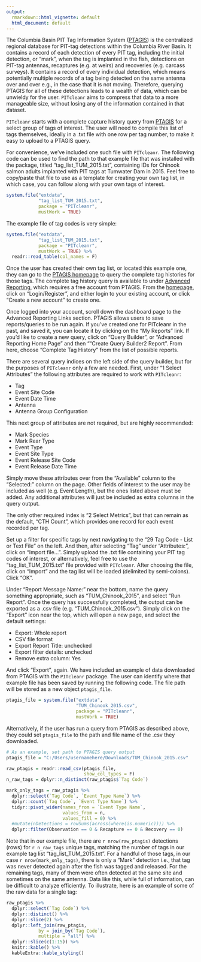 ```yaml
---
output:
  rmarkdown::html_vignette: default
  html_document: default
---
```


The Columbia Basin PIT Tag Information System ([PTAGIS](https://ptagis.org/)) is the centralized regional database for PIT-tag detections within the Columbia River Basin. It contains a record of each detection of every PIT tag, including the initial detection, or "mark", when the tag is implanted in the fish, detections on PIT-tag antennas, recaptures (e.g. at weirs) and recoveries (e.g. carcass surveys). It contains a record of every individual detection, which means potentially multiple records of a tag being detected on the same antenna over and over e.g., in the case that it is not moving. Therefore, querying PTAGIS for all of these detections leads to a wealth of data, which can be unwieldy for the user. `PITcleanr` aims to compress that data to a more manageable size, without losing any of the information contained in that dataset. 

`PITcleanr` starts with a complete capture history query from [PTAGIS](https://ptagis.org/) for a select group of tags of interest. The user will need to compile this list of tags themselves, ideally in a .txt file with one row per tag number, to make it easy to upload to a PTAGIS query. 

For convenience, we've included one such file with `PITcleanr`. The following code can be used to find the path to that example file that was installed with the package, titled "tag_list_TUM_2015.txt", containing IDs for Chinook salmon adults implanted with PIT tags at Tumwater Dam in 2015. Feel free to copy/paste that file to use as a template for creating your own tag list, in which case, you can follow along with your own tags of interest.

```r
system.file("extdata", 
            "tag_list_TUM_2015.txt", 
            package = "PITcleanr",
            mustWork = TRUE)
```

The example file of tag codes is very simple:

```r
system.file("extdata", 
            "tag_list_TUM_2015.txt", 
            package = "PITcleanr",
            mustWork = TRUE) %>%
  readr::read_table(col_names = F)
```

Once the user has created their own tag list, or located this example one, they can go to the [PTAGIS homepage](https:://www.ptagis/org) to query the complete tag histories for those tags. The complete tag history query is available to under [Advanced Reporting](https://www.ptagis.org/Data/AdvancedReporting), which requires a free account from PTAGIS. From the [homepage](https:://www.ptagis/org), click on "Login/Register", and either login to your existing account, or click "Create a new account" to create one. 

Once logged into your account, scroll down the dashboard page to the Advanced Reporting Links section. PTAGIS allows users to save reports/queries to be run again. If you've created one for PITcleanr in the past, and saved it, you can locate it by clicking on the "My Reports" link. If you'd like to create a new query, click on "Query Builder", or "Advanced Reporting Home Page" and then ""Create Query Builder2 Report". From here, choose "Complete Tag History" from the list of possible reports.

There are several query indices on the left side of the query builder, but for the purposes of `PITcleanr` only a few are needed. First, under "1 Select Attributes" the following attributes are required to work with `PITcleanr`:

* Tag
* Event Site Code
* Event Date Time
* Antenna
* Antenna Group Configuration

This next group of attributes are not required, but are highly recommended:

* Mark Species
* Mark Rear Type
* Event Type
* Event Site Type
* Event Release Site Code
* Event Release Date Time


Simply move these attributes over from the "Available" column to the "Selected:" column on the page. Other fields of interest to the user may be included as well (e.g. Event Length), but the ones listed above must be added. Any additional attributes will just be included as extra columns in the query output. 

The only other required index is "2 Select Metrics", but that can remain as the default, "CTH Count", which provides one record for each event recorded per tag.

Set up a filter for specific tags by next navigating to the "29 Tag Code - List or Text File" on the left. And then, after selecting "Tag" under "Attributes:", click on "Import file...". Simply upload the .txt file containing your PIT tag codes of interest, or alternatively, feel free to use the "tag_list_TUM_2015.txt" file provided with `PITcleanr`. After choosing the file, click on "Import" and the tag list will be loaded (delimited by semi-colons). Click "OK". 

Under "Report Message Name:" near the bottom, name the query something appropriate, such as "TUM_Chinook_2015", and select "Run Report". Once the query has successfully completed, the output can be exported as a .csv file (e.g. "TUM_Chinook_2015.csv"). Simply click on the "Export" icon near the top, which will open a new page, and select the default settings:

* Export: Whole report
* CSV file format
* Export Report Title: unchecked
* Export filter details: unchecked
* Remove extra column: Yes

And click "Export", again. We have included an example of data downloaded from PTAGIS with the `PITcleanr` package. The user can identify where that example file has been saved by running the following code. The file path will be stored as a new object `ptagis_file`.

```r
ptagis_file = system.file("extdata", 
                          "TUM_Chinook_2015.csv", 
                          package = "PITcleanr",
                          mustWork = TRUE)
```

Alternatively, if the user has run a query from PTAGIS as described above, they could set `ptagis_file` to the path and file name of the .csv they downloaded.

```r
# As an example, set path to PTAGIS query output
ptagis_file = "C:/Users/usernamehere/Downloads/TUM_Chinook_2015.csv"

```

```r
raw_ptagis = readr::read_csv(ptagis_file,
                             show_col_types = F)
n_raw_tags = dplyr::n_distinct(raw_ptagis$`Tag Code`)

mark_only_tags = raw_ptagis %>%
  dplyr::select(`Tag Code`, `Event Type Name`) %>%
  dplyr::count(`Tag Code`, `Event Type Name`) %>%
  tidyr::pivot_wider(names_from = `Event Type Name`,
                     values_from = n,
                     values_fill = 0) %>%
  #mutate(nDetections = rowSums(across(where(is.numeric)))) %>%
  dplyr::filter(Observation == 0 & Recapture == 0 & Recovery == 0)

```

Note that in our example file, there are `r nrow(raw_ptagis)` detections (rows) for `r n_raw_tags` unique tags, matching the number of tags in our example tag list "tag_list_TUM_2015.txt". For a handful of those tags, in our case `r nrow(mark_only_tags)`, there is only a "Mark" detection i.e., that tag was never detected again after the fish was tagged and released. For the remaining tags, many of them were often detected at the same site and sometimes on the same antenna. Data like this, while full of information, can be difficult to analyze efficiently. To illustrate, here is an example of some of the raw data for a single tag:

```r
raw_ptagis %>%
  dplyr::select(`Tag Code`) %>%
  dplyr::distinct() %>%
  dplyr::slice(2) %>%
  dplyr::left_join(raw_ptagis,
            by = join_by(`Tag Code`),
            multiple = "all") %>%
  dplyr::slice(c(1:15)) %>%
  knitr::kable() %>%
  kableExtra::kable_styling()
```
